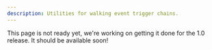 ```yaml
---
description: Utilities for walking event trigger chains.
---
```


This page is not ready yet, we're working on getting it done for the 1.0 release. It should be
available soon!
